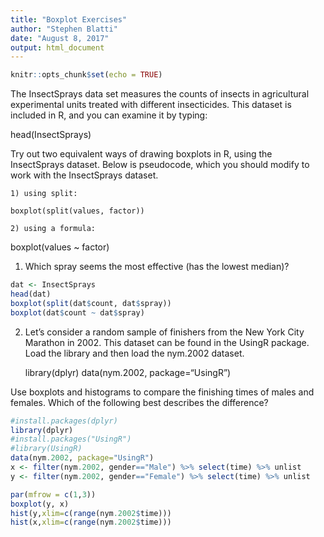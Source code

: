 ---
title: "Boxplot Exercises"
author: "Stephen Blatti"
date: "August 8, 2017"
output: html_document
---

```{r setup, include=FALSE}
knitr::opts_chunk$set(echo = TRUE)
```
The InsectSprays data set measures the counts of insects in agricultural experimental units treated with different insecticides. This dataset is included in R, and you can examine it by typing:

head(InsectSprays)

Try out two equivalent ways of drawing boxplots in R, using the InsectSprays dataset. Below is pseudocode, which you should modify to work with the InsectSprays dataset.

    1) using split:
    
    boxplot(split(values, factor))
    
    2) using a formula:

boxplot(values ~ factor)

1. Which spray seems the most effective (has the lowest median)?
```{r}
dat <- InsectSprays
head(dat)
boxplot(split(dat$count, dat$spray))
boxplot(dat$count ~ dat$spray)
```

2. Let's consider a random sample of finishers from the New York City Marathon in 2002. This dataset can be found in the UsingR package. Load the library and then load the nym.2002 dataset.

    library(dplyr)
    data(nym.2002, package="UsingR")

Use boxplots and histograms to compare the finishing times of males and females. Which of the following best describes the difference? 

```{r}
#install.packages(dplyr)
library(dplyr)
#install.packages("UsingR")
#library(UsingR)
data(nym.2002, package="UsingR")
x <- filter(nym.2002, gender=="Male") %>% select(time) %>% unlist 
y <- filter(nym.2002, gender=="Female") %>% select(time) %>% unlist 

par(mfrow = c(1,3))
boxplot(y, x)
hist(y,xlim=c(range(nym.2002$time)))
hist(x,xlim=c(range(nym.2002$time)))
```














